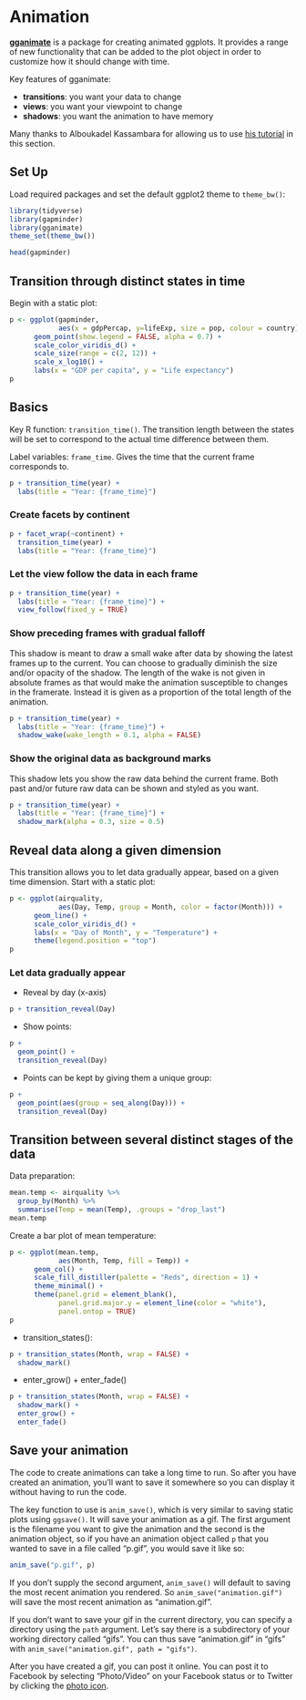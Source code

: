 
# Animation {-}

<!-- Ought to add the hex for the gganimate package. -->

**[gganimate](https://gganimate.com)** is a package for creating animated ggplots. It provides a range of new functionality that can be added to the plot object in order to customize how it should change with time.

Key features of gganimate:

- **transitions**: you want your data to change
- **views**: you want your viewpoint to change
- **shadows**: you want the animation to have memory

Many thanks to Alboukadel Kassambara for allowing us to use [his tutorial](https://www.datanovia.com/en/blog/gganimate-how-to-create-plots-with-beautiful-animation-in-r) in this section.

## Set Up {-}

Load required packages and set the default ggplot2 theme to `theme_bw()`:

```r
library(tidyverse)
library(gapminder)
library(gganimate)
theme_set(theme_bw())
```

```r
head(gapminder)
```

## Transition through distinct states in time {-}

Begin with a static plot:

```r
p <- ggplot(gapminder,
            aes(x = gdpPercap, y=lifeExp, size = pop, colour = country)) +
      geom_point(show.legend = FALSE, alpha = 0.7) +
      scale_color_viridis_d() +
      scale_size(range = c(2, 12)) +
      scale_x_log10() +
      labs(x = "GDP per capita", y = "Life expectancy")
p
```


## Basics {-}

Key R function: `transition_time()`. The transition length between the states will be set to correspond to the actual time difference between them.

Label variables: `frame_time`. Gives the time that the current frame corresponds to.

```r
p + transition_time(year) +
  labs(title = "Year: {frame_time}")
```

### Create facets by continent

```r
p + facet_wrap(~continent) +
  transition_time(year) +
  labs(title = "Year: {frame_time}")
```

### Let the view follow the data in each frame

```r
p + transition_time(year) +
  labs(title = "Year: {frame_time}") +
  view_follow(fixed_y = TRUE)
```

### Show preceding frames with gradual falloff

This shadow is meant to draw a small wake after data by showing the latest frames up to the current. You can choose to gradually diminish the size and/or opacity of the shadow. The length of the wake is not given in absolute frames as that would make the animation susceptible to changes in the framerate. Instead it is given as a proportion of the total length of the animation.

```r
p + transition_time(year) +
  labs(title = "Year: {frame_time}") +
  shadow_wake(wake_length = 0.1, alpha = FALSE)
```

### Show the original data as background marks

This shadow lets you show the raw data behind the current frame. Both past and/or future raw data can be shown and styled as you want.

```r
p + transition_time(year) +
  labs(title = "Year: {frame_time}") +
  shadow_mark(alpha = 0.3, size = 0.5)
```

## Reveal data along a given dimension  {-}

This transition allows you to let data gradually appear, based on a given time dimension. Start with a static plot:

```r
p <- ggplot(airquality,
            aes(Day, Temp, group = Month, color = factor(Month))) +
      geom_line() +
      scale_color_viridis_d() +
      labs(x = "Day of Month", y = "Temperature") +
      theme(legend.position = "top")
p
```

### Let data gradually appear

- Reveal by day (x-axis)

```r
p + transition_reveal(Day)
```

- Show points:

```r
p + 
  geom_point() +
  transition_reveal(Day)
```

- Points can be kept by giving them a unique group:

```r
p + 
  geom_point(aes(group = seq_along(Day))) +
  transition_reveal(Day)
```

## Transition between several distinct stages of the data  {-}

Data preparation:

```r
mean.temp <- airquality %>%
  group_by(Month) %>%
  summarise(Temp = mean(Temp), .groups = "drop_last")
mean.temp
```

Create a bar plot of mean temperature:

```r
p <- ggplot(mean.temp, 
            aes(Month, Temp, fill = Temp)) +
      geom_col() +
      scale_fill_distiller(palette = "Reds", direction = 1) +
      theme_minimal() +
      theme(panel.grid = element_blank(),
            panel.grid.major.y = element_line(color = "white"),
            panel.ontop = TRUE)
p
```

- transition_states():

```r
p + transition_states(Month, wrap = FALSE) +
  shadow_mark()
```

- enter_grow() + enter_fade()

```r
p + transition_states(Month, wrap = FALSE) +
  shadow_mark() +
  enter_grow() +
  enter_fade()
```


## Save your animation  {-}

The code to create animations can take a long time to run.  So after you have created an animation, you'll want to save it somewhere so you can display it without having to run the code.  

The key function to use is `anim_save()`, which is very similar to saving static plots using `ggsave()`.  It will save your animation as a gif.  The first argument is the filename you want to give the animation and the second is the animation object, so if you have an animation object called `p` that you wanted to save in a file called "p.gif", you would save it like so:

```r
anim_save("p.gif", p)
```

If you don't supply the second argument, `anim_save()` will default to saving the most recent animation you rendered.  So `anim_save("animation.gif")` will save the most recent animation as "animation.gif".

If you don't want to save your gif in the current directory, you can specify a directory using the `path` argument. Let's say there is a subdirectory of your working directory called "gifs".  You can thus save "animation.gif" in "gifs" with `anim_save("animation.gif", path = "gifs")`.

After you have created a gif, you can post it online.  You can post it to Facebook by selecting "Photo/Video" on your Facebook status or to Twitter by clicking the [photo icon](https://help.twitter.com/en/using-twitter/tweeting-gifs-and-pictures).
